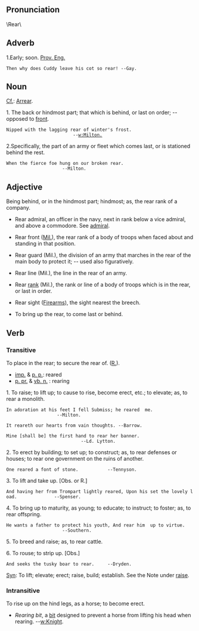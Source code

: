 == Pronunciation ==
\Rear\

== Adverb ==
1.Early; soon. [[Prov. Eng.]]

 Then why does Cuddy leave his cot so rear! --Gay.

== Noun ==
[[Cf.]]: [[Arrear]].

1. The back or hindmost part; that which is behind, or last on order; -- opposed to [[front]].

 Nipped with the lagging rear of winter's frost.                                                --[[w:Milton.]]

2.Specifically, the part of an army or fleet which comes last, or is stationed behind the rest.

 When the fierce foe hung on our broken rear.                                               --Milton.

== Adjective ==

Being behind, or in the hindmost part; hindmost; as, the rear rank of a company.

* Rear admiral, an officer in the navy, next in rank below a vice admiral, and above a commodore. See [[admiral]].

* Rear front ([[Mil.]]), the rear rank of a body of troops when faced about and standing in that position.

* Rear guard (Mil.), the division of an army that marches in the rear of the main body to protect it; -- used also figuratively.

* Rear line (Mil.), the line in the rear of an army.

* Rear [[rank]] (Mil.), the rank or line of a body of troops which is in the rear, or last in order.

* Rear sight ([[Firearm]]s), the sight nearest the breech.

* To bring up the rear, to come last or behind.

== Verb ==
=== Transitive===

To place in the rear; to secure the rear of. ([[R.]]).

* [[imp.]] & [[p. p.]]: reared
* [[p. pr.]] & [[vb. n.]] : rearing 

1. To raise; to lift up; to cause to rise, become erect,  etc.; to elevate; as, to rear a monolith.

 In adoration at his feet I fell Submiss; he reared  me.                                  --Milton.

 It reareth our hearts from vain thoughts. --Barrow.

 Mine [shall be] the first hand to rear her banner.                                                --Ld. Lytton.
2. To erect by building; to set up; to construct; as, to rear  defenses or houses; to rear one government on the ruins of  another.

 One reared a font of stone.           --Tennyson.

3. To lift and take up. [Obs. or R.]

 And having her from Trompart lightly reared, Upon his set the lovely load.              --Spenser.

4. To bring up to maturity, as young; to educate; to instruct; to foster; as, to rear offspring.

 He wants a father to protect his youth, And rear him  up to virtue.                        --Southern.

5. To breed and raise; as, to rear cattle.

6. To rouse; to strip up. [Obs.]

 And seeks the tusky boar to rear.     --Dryden.

[[Syn]]: To lift; elevate; erect; raise, build; establish. See  the Note under [[raise]].

=== Intransitive ===

To rise up on the hind legs, as a horse; to become erect.

* ''Rearing bit'', a [[bit]] designed to prevent a horse from lifting his head when rearing. --[[w:Knight]].